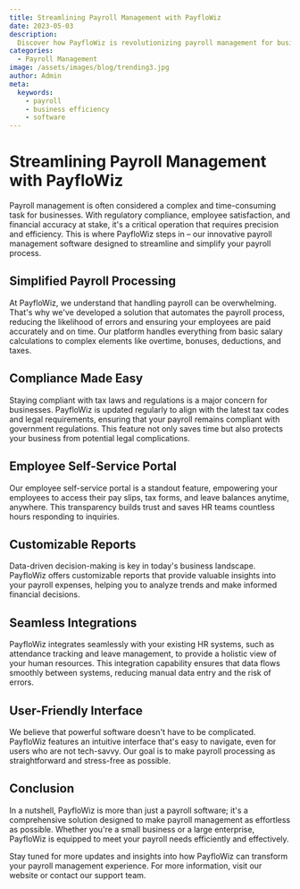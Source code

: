 ```yaml
---
title: Streamlining Payroll Management with PayfloWiz
date: 2023-05-03
description:
  Discover how PayfloWiz is revolutionizing payroll management for businesses of all sizes. Learn about our intuitive and user-friendly platform.
categories:
  - Payroll Management
image: /assets/images/blog/trending3.jpg
author: Admin
meta:
  keywords:
    - payroll
    - business efficiency
    - software
---
```


# Streamlining Payroll Management with PayfloWiz

Payroll management is often considered a complex and time-consuming task for businesses. With regulatory compliance, employee satisfaction, and financial accuracy at stake, it's a critical operation that requires precision and efficiency. This is where PayfloWiz steps in – our innovative payroll management software designed to streamline and simplify your payroll process.

## Simplified Payroll Processing

At PayfloWiz, we understand that handling payroll can be overwhelming. That's why we've developed a solution that automates the payroll process, reducing the likelihood of errors and ensuring your employees are paid accurately and on time. Our platform handles everything from basic salary calculations to complex elements like overtime, bonuses, deductions, and taxes.

## Compliance Made Easy

Staying compliant with tax laws and regulations is a major concern for businesses. PayfloWiz is updated regularly to align with the latest tax codes and legal requirements, ensuring that your payroll remains compliant with government regulations. This feature not only saves time but also protects your business from potential legal complications.

## Employee Self-Service Portal

Our employee self-service portal is a standout feature, empowering your employees to access their pay slips, tax forms, and leave balances anytime, anywhere. This transparency builds trust and saves HR teams countless hours responding to inquiries.

## Customizable Reports

Data-driven decision-making is key in today's business landscape. PayfloWiz offers customizable reports that provide valuable insights into your payroll expenses, helping you to analyze trends and make informed financial decisions.

## Seamless Integrations

PayfloWiz integrates seamlessly with your existing HR systems, such as attendance tracking and leave management, to provide a holistic view of your human resources. This integration capability ensures that data flows smoothly between systems, reducing manual data entry and the risk of errors.

## User-Friendly Interface

We believe that powerful software doesn't have to be complicated. PayfloWiz features an intuitive interface that's easy to navigate, even for users who are not tech-savvy. Our goal is to make payroll processing as straightforward and stress-free as possible.

## Conclusion

In a nutshell, PayfloWiz is more than just a payroll software; it's a comprehensive solution designed to make payroll management as effortless as possible. Whether you're a small business or a large enterprise, PayfloWiz is equipped to meet your payroll needs efficiently and effectively.

Stay tuned for more updates and insights into how PayfloWiz can transform your payroll management experience. For more information, visit our website or contact our support team.

